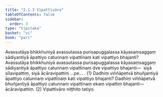 ```yaml
---
title: "2.1.3 Vipattivāra"
tableOfContents: false
sidebar:
  order: 3
type: "tipitaka"
basket: "vi"
book: "pari"
---
```



<DynamicBreadcrumb />

<Division number="241" book="pari" bookNo="5" page="141">

<Paragraph number="991" book="pari">
Avassutāya bhikkhuniyā avassutassa purisapuggalassa kāyasaṃsaggaṃ sādiyantiyā āpattiyo catunnaṃ vipattīnaṃ kati vipattiyo bhajanti? Avassutāya bhikkhuniyā avassutassa purisapuggalassa kāyasaṃsaggaṃ sādiyantiyā āpattiyo catunnaṃ vipattīnaṃ dve vipattiyo bhajanti—  siyā sīlavipattiṃ, siyā ācāravipattiṃ …pe… . (1)
</Paragraph>

<Paragraph number="992" book="pari">
Dadhiṃ viññāpetvā bhuñjantiyā āpattiyo catunnaṃ vipattīnaṃ kati vipattiyo bhajanti? Dadhiṃ viññāpetvā bhuñjantiyā āpattiyo catunnaṃ vipattīnaṃ ekaṃ vipattiṃ bhajanti—  ācāravipattiṃ. (2)

</Paragraph>
</Division>

<Paragraph number="993" type="center" book="pari">
Vipattivāro niṭṭhito tatiyo.
</Paragraph>